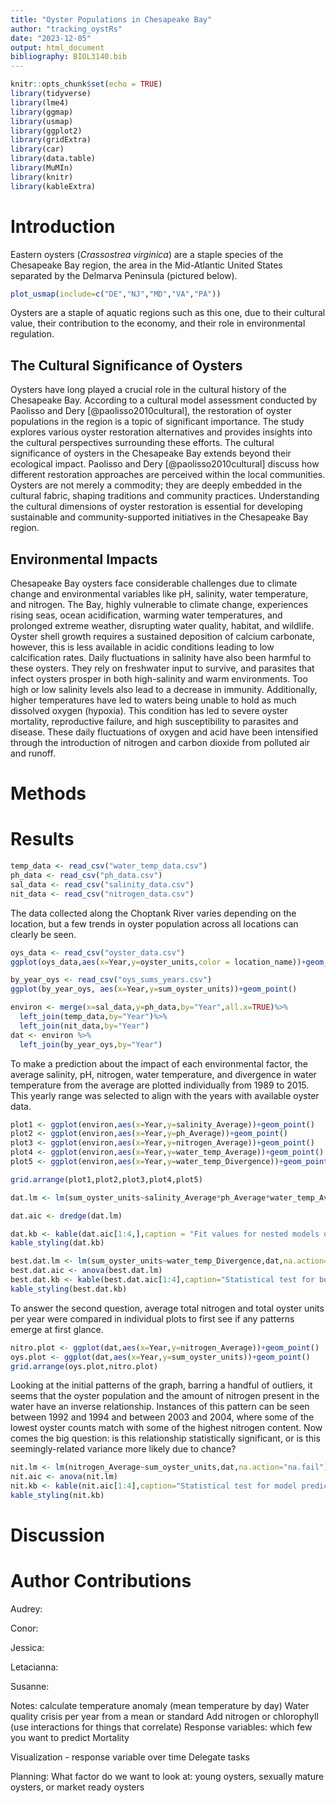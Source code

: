 ```yaml
---
title: "Oyster Populations in Chesapeake Bay"
author: "tracking_oystRs"
date: "2023-12-05"
output: html_document
bibliography: BIOL3140.bib
---
```


```r
knitr::opts_chunk$set(echo = TRUE)
library(tidyverse)
library(lme4)
library(ggmap)
library(usmap)
library(ggplot2)
library(gridExtra)
library(car)
library(data.table)
library(MuMIn)
library(knitr)
library(kableExtra)
```

# Introduction
Eastern oysters (*Crassostrea virginica*) are a staple species of the Chesapeake Bay region, the area in the Mid-Atlantic United States separated by the Delmarva Peninsula (pictured below).

```r
plot_usmap(include=c("DE","NJ","MD","VA","PA"))
```

Oysters are a staple of aquatic regions such as this one, due to their cultural value, their contribution to the economy, and their role in environmental regulation.

## The Cultural Significance of Oysters
Oysters have long played a crucial role in the cultural history of the Chesapeake Bay. According to a cultural model assessment conducted by Paolisso and Dery [@paolisso2010cultural], the restoration of oyster populations in the region is a topic of significant importance. The study explores various oyster restoration alternatives and provides insights into the cultural perspectives surrounding these efforts.  The cultural significance of oysters in the Chesapeake Bay extends beyond their ecological impact. Paolisso and Dery [@paolisso2010cultural] discuss how different restoration approaches are perceived within the local communities. Oysters are not merely a commodity; they are deeply embedded in the cultural fabric, shaping traditions and community practices. Understanding the cultural dimensions of oyster restoration is essential for developing sustainable and community-supported initiatives in the Chesapeake Bay region.

## Environmental Impacts
Chesapeake Bay oysters face considerable challenges due to climate change and environmental variables like pH, salinity, water temperature, and nitrogen. The Bay, highly vulnerable to climate change, experiences rising seas, ocean acidification, warming water temperatures, and prolonged extreme weather, disrupting water quality, habitat, and wildlife.  Oyster shell growth requires a sustained deposition of calcium carbonate, however, this is less available in acidic conditions leading to low calcification rates.  Daily fluctuations in salinity have also been harmful to these oysters.  They rely on freshwater input to survive, and parasites that infect oysters prosper in both high-salinity and warm environments. Too high or low salinity levels also lead to a decrease in immunity.  Additionally, higher temperatures have led to waters being unable to hold as much dissolved oxygen (hypoxia).  This condition has led to severe oyster mortality, reproductive failure, and high susceptibility to parasites and disease.  These daily fluctuations of oxygen and acid have been intensified through the introduction of nitrogen and carbon dioxide from polluted air and runoff. 

# Methods

# Results
```r
temp_data <- read_csv("water_temp_data.csv")
ph_data <- read_csv("ph_data.csv")
sal_data <- read_csv("salinity_data.csv")
nit_data <- read_csv("nitrogen_data.csv")
```

The data collected along the Choptank River varies depending on the location, but a few trends in oyster population across all locations can clearly be seen.

```r
oys_data <- read_csv("oyster_data.csv")
ggplot(oys_data,aes(x=Year,y=oyster_units,color = location_name))+geom_point()
```
```r
by_year_oys <- read_csv("oys_sums_years.csv") 
ggplot(by_year_oys, aes(x=Year,y=sum_oyster_units))+geom_point()
```

```r
environ <- merge(x=sal_data,y=ph_data,by="Year",all.x=TRUE)%>%
  left_join(temp_data,by="Year")%>%
  left_join(nit_data,by="Year")
dat <- environ %>%
  left_join(by_year_oys,by="Year")

```

To make a prediction about the impact of each environmental factor, the average salinity, pH, nitrogen, water temperature, and divergence in water temperature from the average are plotted individually from 1989 to 2015. This yearly range was selected to align with the years with available oyster data.
```r

plot1 <- ggplot(environ,aes(x=Year,y=salinity_Average))+geom_point()
plot2 <- ggplot(environ,aes(x=Year,y=ph_Average))+geom_point()
plot3 <- ggplot(environ,aes(x=Year,y=nitrogen_Average))+geom_point()
plot4 <- ggplot(environ,aes(x=Year,y=water_temp_Average))+geom_point()
plot5 <- ggplot(environ,aes(x=Year,y=water_temp_Divergence))+geom_point()

grid.arrange(plot1,plot2,plot3,plot4,plot5)
```

```r
dat.lm <- lm(sum_oyster_units~salinity_Average*ph_Average*water_temp_Average*water_temp_Divergence,dat,na.action="na.fail")

dat.aic <- dredge(dat.lm)

dat.kb <- kable(dat.aic[1:4,],caption = "Fit values for nested models of the most complicated lm model")
kable_styling(dat.kb)

best.dat.lm <- lm(sum_oyster_units~water_temp_Divergence,dat,na.action="na.fail")
best.dat.aic <- anova(best.dat.lm)
best.dat.kb <- kable(best.dat.aic[1:4],caption="Statistical test for best model, as determined by `dredge()`")
kable_styling(best.dat.kb)

```

To answer the second question, average total nitrogen and total oyster units per year were compared in individual plots to first see if any patterns emerge at first glance.

```r
nitro.plot <- ggplot(dat,aes(x=Year,y=nitrogen_Average))+geom_point()
oys.plot <- ggplot(dat,aes(x=Year,y=sum_oyster_units))+geom_point()
grid.arrange(oys.plot,nitro.plot)
```

Looking at the initial patterns of the graph, barring a handful of outliers, it seems that the oyster population and the amount of nitrogen present in the water have an inverse relationship. Instances of this pattern can be seen between 1992 and 1994 and between 2003 and 2004, where some of the lowest oyster counts match with some of the highest nitrogen content. Now comes the big question: is this relationship statistically significant, or is this seemingly-related variance more likely due to chance?

```r
nit.lm <- lm(nitrogen_Average~sum_oyster_units,dat,na.action="na.fail")
nit.aic <- anova(nit.lm)
nit.kb <- kable(nit.aic[1:4],caption="Statistical test for model predicting nitrogen content based on oyster population")
kable_styling(nit.kb)
```


# Discussion

# Author Contributions
Audrey:

Conor:

Jessica:

Letacianna:

Susanne:

Notes:
calculate temperature anomaly (mean temperature by day)
  Water quality crisis per year from a mean or standard
Add nitrogen or chlorophyll (use interactions for things that correlate)
Response variables: which few you want to predict
  Mortality
  
Visualization - response variable over time
Delegate tasks

Planning:
What factor do we want to look at: young oysters, sexually mature oysters, or market ready oysters
